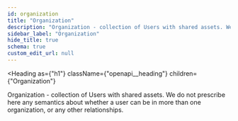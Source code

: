 ```yaml
---
id: organization
title: "Organization"
description: "Organization - collection of Users with shared assets. We do not prescribe"
sidebar_label: "Organization"
hide_title: true
schema: true
custom_edit_url: null
---
```



<Heading
  as={"h1"}
  className={"openapi__heading"}
  children={"Organization"}
>
</Heading>



Organization - collection of Users with shared assets. We do not prescribe
 here any semantics about whether a user can be in more than one organization,
 or any other relationships.

<ul>
  <SchemaItem
    collapsible={false}
    name={"id"}
    required={true}
    schemaName={"string"}
    qualifierMessage={undefined}
    schema={{"type":"string"}}
  >
    
  </SchemaItem>
</ul>
            